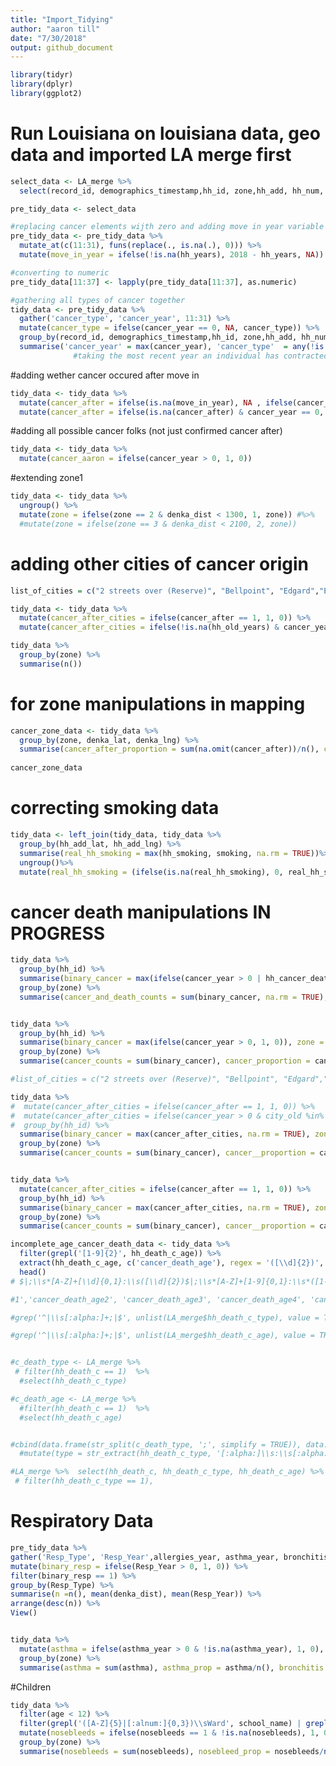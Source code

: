 ```yaml
---
title: "Import_Tidying"
author: "aaron till"
date: "7/30/2018"
output: github_document
---
```

```r

library(tidyr)
library(dplyr)
library(ggplot2)


```




# Run Louisiana on louisiana data, geo data and imported LA merge first
```r

select_data <- LA_merge %>%
  select(record_id, demographics_timestamp,hh_id, zone,hh_add, hh_num, age, sex, resident, hh_years, contains('_c_yr'), -contains('vague'), -contains('notes'), denka_dist,denka_lat, denka_lng, hh_add_lng, hh_add_lat, denka_dist, hh_smoking, smoking, contains('death_c'), allergies_year, asthma_year, bronchitis_year, sinus_year, city_old, school_name, nosebleeds, headaches, hh_cancer_death_d, cancer, respondent, hh_old_years)

```


```r

pre_tidy_data <- select_data 

#replacing cancer elements wijth zero and adding move in year variable
pre_tidy_data <- pre_tidy_data %>%
  mutate_at(c(11:31), funs(replace(., is.na(.), 0))) %>%
  mutate(move_in_year = ifelse(!is.na(hh_years), 2018 - hh_years, NA))

#converting to numeric
pre_tidy_data[11:37] <- lapply(pre_tidy_data[11:37], as.numeric)

```

```r

#gathering all types of cancer together
tidy_data <- pre_tidy_data %>%
  gather('cancer_type', 'cancer_year', 11:31) %>%
  mutate(cancer_type = ifelse(cancer_year == 0, NA, cancer_type)) %>% 
  group_by(record_id, demographics_timestamp,hh_id, zone,hh_add, hh_num, age, sex,move_in_year, resident, hh_years, denka_dist, denka_lat, denka_lng, hh_add_lat, hh_add_lng, hh_smoking, smoking, hh_death_c, hh_death_c_type, hh_death_c_sex, hh_death_c_age, hh_death_c_year, allergies_year, asthma_year, bronchitis_year, sinus_year, city_old, school_name, nosebleeds, headaches, hh_cancer_death_d, cancer, respondent, hh_old_years) %>%
  summarise('cancer_year' = max(cancer_year), 'cancer_type'  = any(!is.na(cancer_type))) %>% ungroup()#), first(cancer_type), NA)) 
              #taking the most recent year an individual has contracted cancer
```

#adding wether cancer occured after move in

```r
tidy_data <- tidy_data %>%
  mutate(cancer_after = ifelse(is.na(move_in_year), NA , ifelse(cancer_year >= move_in_year,1, 0))) %>%
  mutate(cancer_after = ifelse(is.na(cancer_after) & cancer_year == 0, 0, cancer_after))

```

#adding all possible cancer folks (not just confirmed cancer after)
```r
tidy_data <- tidy_data %>%
  mutate(cancer_aaron = ifelse(cancer_year > 0, 1, 0))


```



#extending zone1

```r

tidy_data <- tidy_data %>%
  ungroup() %>%
  mutate(zone = ifelse(zone == 2 & denka_dist < 1300, 1, zone)) #%>%
  #mutate(zone = ifelse(zone == 3 & denka_dist < 2100, 2, zone))


```

# adding other cities of cancer origin 

```r

list_of_cities = c("2 streets over (Reserve)", "Bellpoint", "Edgard","Edgard, St Johns", "La Place", "Laplace", "LaPlace", "on 26th St., Reserve", "Reserve", "Reserve (next door)", "Reserve and Laplace",  "St John Parish", "St. John's Parish", "St. Johns the Baptist Parish", "West Bank")

tidy_data <- tidy_data %>%
  mutate(cancer_after_cities = ifelse(cancer_after == 1, 1, 0)) %>%
  mutate(cancer_after_cities = ifelse(!is.na(hh_old_years) & cancer_year >=  hh_old_years & city_old %in% list_of_cities, 1, cancer_after_cities)) 
```


```r

tidy_data %>%
  group_by(zone) %>%
  summarise(n())


```
# for zone manipulations in mapping 
```r

cancer_zone_data <- tidy_data %>%
  group_by(zone, denka_lat, denka_lng) %>%
  summarise(cancer_after_proportion = sum(na.omit(cancer_after))/n(), cancer_proportion = sum(na.omit(cancer))/n(),  n(), max_lat = max(hh_add_lat), min_lat = min(hh_add_lat),max_lng = max(hh_add_lng), min_lng = min(hh_add_lng))
 
cancer_zone_data


```

# correcting smoking data
```r

tidy_data <- left_join(tidy_data, tidy_data %>%
  group_by(hh_add_lat, hh_add_lng) %>%
  summarise(real_hh_smoking = max(hh_smoking, smoking, na.rm = TRUE))%>%
  ungroup()%>%
  mutate(real_hh_smoking = (ifelse(is.na(real_hh_smoking), 0, real_hh_smoking))))


```



# cancer death manipulations IN PROGRESS


```r

tidy_data %>%
  group_by(hh_id) %>%
  summarise(binary_cancer = max(ifelse(cancer_year > 0 | hh_cancer_death_d == 1, 1, 0)), zone = max(zone)) %>%
  group_by(zone) %>%
  summarise(cancer_and_death_counts = sum(binary_cancer, na.rm = TRUE), cancer_and_death_proportion = cancer_and_death_counts/n())


tidy_data %>%
  group_by(hh_id) %>%
  summarise(binary_cancer = max(ifelse(cancer_year > 0, 1, 0)), zone = max(zone)) %>%
  group_by(zone) %>%
  summarise(cancer_counts = sum(binary_cancer), cancer_proportion = cancer_counts/n())

#list_of_cities = c("2 streets over (Reserve)", "Bellpoint", "Edgard","Edgard, St Johns", "La Place", "Laplace", "LaPlace", "on 26th St., Reserve", "Reserve", "Reserve (next door)", "Reserve and Laplace",  "St John Parish", "St. John's Parish", "St. Johns the Baptist Parish", "West Bank")

tidy_data %>%
#  mutate(cancer_after_cities = ifelse(cancer_after == 1, 1, 0)) %>%
#  mutate(cancer_after_cities = ifelse(cancer_year > 0 & city_old %in% list_of_cities, 31, cancer_after_cities)) %>% 
#  group_by(hh_id) %>%
  summarise(binary_cancer = max(cancer_after_cities, na.rm = TRUE), zone = max(zone)) %>%
  group_by(zone) %>%
  summarise(cancer_counts = sum(binary_cancer), cancer__proportion = cancer_counts/n())


tidy_data %>%
  mutate(cancer_after_cities = ifelse(cancer_after == 1, 1, 0)) %>%
  group_by(hh_id) %>%
  summarise(binary_cancer = max(cancer_after_cities, na.rm = TRUE), zone = max(zone)) %>%
  group_by(zone) %>%
  summarise(cancer_counts = sum(binary_cancer), cancer__proportion = cancer_counts/n())


```

```r
incomplete_age_cancer_death_data <- tidy_data %>%
  filter(grepl('[1-9]{2}', hh_death_c_age)) %>%
  extract(hh_death_c_age, c('cancer_death_age'), regex = '([\\d]{2})', convert = TRUE, remove = FALSE) %>% 
  head()
# $|;\\s*[A-Z]+[\\d]{0,1}:\\s([\\d]{2})$|;\\s*[A-Z]+[1-9]{0,1}:\\s*([1-9]{2})$|;\\s*[A-Z]+[1-9]{0,1}:\\s*([1-9]{2})$|;\\s*[A-Z]+[1-9]{0,1}:\\s*([1-9]{2})$'

#1','cancer_death_age2', 'cancer_death_age3', 'cancer_death_age4', 'cancer_death_age5'

```

```r
#grep('^|\\s[:alpha:]+;|$', unlist(LA_merge$hh_death_c_type), value = TRUE)

#grep('^|\\s[:alpha:]+;|$', unlist(LA_merge$hh_death_c_age), value = TRUE)


#c_death_type <- LA_merge %>%
 # filter(hh_death_c == 1)  %>%
  #select(hh_death_c_type)

#c_death_age <- LA_merge %>%
  #filter(hh_death_c == 1)  %>%
  #select(hh_death_c_age)


#cbind(data.frame(str_split(c_death_type, ';', simplify = TRUE)), data.frame(str_split(c_death_age, ';', simplify = TRUE)))
  #mutate(type = str_extract(hh_death_c_type, '[:alpha:]\\s:\\s[:alpha:]'))

#LA_merge %>%  select(hh_death_c, hh_death_c_type, hh_death_c_age) %>%
 # filter(hh_death_c_type == 1), 

```

# Respiratory Data


```r
pre_tidy_data %>%
gather('Resp_Type', 'Resp_Year',allergies_year, asthma_year, bronchitis_year, sinus_year) %>%
mutate(binary_resp = ifelse(Resp_Year > 0, 1, 0)) %>%
filter(binary_resp == 1) %>%
group_by(Resp_Type) %>%
summarise(n =n(), mean(denka_dist), mean(Resp_Year)) %>%
arrange(desc(n)) %>%
View()


tidy_data %>%
  mutate(asthma = ifelse(asthma_year > 0 & !is.na(asthma_year), 1, 0), bronchitis = ifelse(bronchitis_year > 0 & !is.na(bronchitis_year), 1, 0), sinus = ifelse(sinus_year > 0 & !is.na(sinus_year), 1, 0))%>%
  group_by(zone) %>%
  summarise(asthma = sum(asthma), asthma_prop = asthma/n(), bronchitis = sum(bronchitis), bronchitis_prop = bronchitis/n(), sinus = sum(sinus), sinus_prop = sinus/n())


```

#Children

```r

tidy_data %>%
  filter(age < 12) %>%
  filter(grepl('([A-Z]{5}|[:alnum:]{0,3})\\sWard', school_name) | grepl('E([^\\s]{0,1}|ast)\\sS[^\\s]{1,4}\\sJ', school_name)) %>%
  mutate(nosebleeds = ifelse(nosebleeds == 1 & !is.na(nosebleeds), 1, 0), headaches = ifelse(headaches == 1  & !is.na(headaches), 1, 0)) %>%
  group_by(zone) %>%
  summarise(nosebleeds = sum(nosebleeds), nosebleed_prop = nosebleeds/n(), headaches = sum(headaches), headache_prop = headaches/n(), n())


```